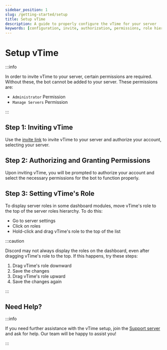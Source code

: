 ```yaml
---
sidebar_position: 1
slug: /getting-started/setup
title: Setup vTime
description: A guide to properly configure the vTime for your server
keywords: [configuration, invite, authorization, permissions, role hierarchy]
---
```


# Setup vTime

:::info

In order to invite vTime to your server, certain permissions are required. Without these, the bot cannot be added to your server. These permissions are:

- `Administrator` Permission
- `Manage Servers` Permission

:::

## Step 1: Inviting vTime

Use the [invite link](https://vTime.io/invite) to invite vTime to your server and authorize your account, selecting your server.

## Step 2: Authorizing and Granting Permissions

Upon inviting vTime, you will be prompted to authorize your account and select the necessary permissions for the bot to function properly.

## Step 3: Setting vTime's Role

To display server roles in some dashboard modules, move vTime's role to the top of the server roles hierarchy. To do this:

- Go to server settings
- Click on roles
- Hold-click and drag vTime's role to the top of the list

:::caution

Discord may not always display the roles on the dashboard, even after dragging vTime's role to the top. If this happens, try these steps:

1. Drag vTime's role downward
2. Save the changes
3. Drag vTime's role upward
4. Save the changes again

:::

## Need Help?

:::info

If you need further assistance with the vTime setup, join the [Support server](https://discord.gg/vTime) and ask for help. Our team will be happy to assist you!

:::

